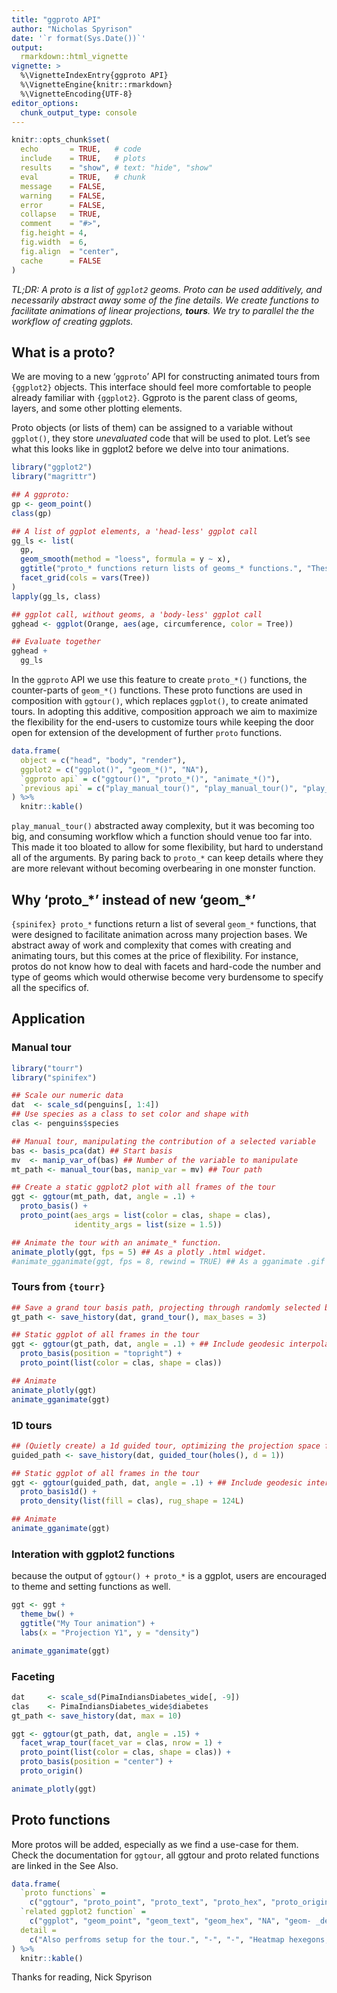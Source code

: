 ```yaml
---
title: "ggproto API"
author: "Nicholas Spyrison"
date: '`r format(Sys.Date())`'
output:
  rmarkdown::html_vignette
vignette: >
  %\VignetteIndexEntry{ggproto API}
  %\VignetteEngine{knitr::rmarkdown}
  %\VignetteEncoding{UTF-8}
editor_options:
  chunk_output_type: console
---
```

<!-- #Example vignette:
https://github.com/njtierney/naniar/blob/master/vignettes/getting-started-w-naniar.Rmd -->
```r
knitr::opts_chunk$set(
  echo       = TRUE,   # code
  include    = TRUE,   # plots
  results    = "show", # text: "hide", "show"
  eval       = TRUE,   # chunk
  message    = FALSE,
  warning    = FALSE,
  error      = FALSE,
  collapse   = TRUE,
  comment    = "#>",
  fig.height = 4,
  fig.width  = 6,
  fig.align  = "center",
  cache      = FALSE
)
```

*TL;DR: A proto is a list of `ggplot2` geoms. Proto can be used additively, and necessarily abstract away some of the fine details. We create functions to facilitate animations of linear projections, **tours**. We try to parallel the the workflow of creating ggplots.*

## What is a proto?

We are moving to a new '`ggproto`' API for constructing animated tours from `{ggplot2}` objects. This interface should feel more comfortable to people already familiar with `{ggplot2}`. Ggproto is the parent class of geoms, layers, and some other plotting elements.

Proto objects (or lists of them) can be assigned to a variable without `ggplot()`, they store _unevaluated_ code that will be used to plot. Let's see what this looks like in ggplot2 before we delve into tour animations.

```r
library("ggplot2")
library("magrittr")

## A ggproto:
gp <- geom_point()
class(gp)

## A list of ggplot elements, a 'head-less' ggplot call
gg_ls <- list(
  gp,
  geom_smooth(method = "loess", formula = y ~ x),
  ggtitle("proto_* functions return lists of geoms_* functions.", "These lists can be stored, extended, and added to ggplot(). \n We use this to include the animation of ggplots."),
  facet_grid(cols = vars(Tree))
)
lapply(gg_ls, class)

## ggplot call, without geoms, a 'body-less' ggplot call
gghead <- ggplot(Orange, aes(age, circumference, color = Tree))

## Evaluate together
gghead +
  gg_ls
```

In the `ggproto` API we use this feature to create `proto_*()` functions, the counter-parts of `geom_*()` functions. These proto functions are used in composition with `ggtour()`, which replaces `ggplot()`, to create animated tours. In adopting this additive, composition approach we aim to maximize the flexibility for the end-users to customize tours while keeping the door open for extension of the development of further `proto` functions.

```r
data.frame(
  object = c("head", "body", "render"),
  ggplot2 = c("ggplot()", "geom_*()", "NA"),
  `ggproto api` = c("ggtour()", "proto_*()", "animate_*()"),
  `previous api` = c("play_manual_tour()", "play_manual_tour()", "play_manual_tour(render_*())")
) %>%
  knitr::kable()
```

`play_manual_tour()` abstracted away complexity, but it was becoming too big, and consuming workflow which a function should venue too far into. This made it too bloated to allow for some flexibility, but hard to understand all of the arguments. By paring back to `proto_*` can keep details where they are more relevant without becoming overbearing in one monster function.

## Why 'proto_\*' instead of new 'geom_\*'

`{spinifex} proto_*` functions return a list of several `geom_*` functions, that were designed to facilitate animation across many projection bases. We abstract away of work and complexity that comes with creating and animating tours, but this comes at the price of flexibility. For instance, protos do not know how to deal with facets and hard-code the number and type of geoms which would otherwise become very burdensome to specify all the specifics of.

## Application

### Manual tour
```r
library("tourr")
library("spinifex")

## Scale our numeric data
dat  <- scale_sd(penguins[, 1:4])
## Use species as a class to set color and shape with
clas <- penguins$species

## Manual tour, manipulating the contribution of a selected variable 
bas <- basis_pca(dat) ## Start basis
mv  <- manip_var_of(bas) ## Number of the variable to manipulate
mt_path <- manual_tour(bas, manip_var = mv) ## Tour path

## Create a static ggplot2 plot with all frames of the tour
ggt <- ggtour(mt_path, dat, angle = .1) +
  proto_basis() +
  proto_point(aes_args = list(color = clas, shape = clas),
              identity_args = list(size = 1.5))
```
```r
## Animate the tour with an animate_* function.
animate_plotly(ggt, fps = 5) ## As a plotly .html widget.
#animate_gganimate(ggt, fps = 8, rewind = TRUE) ## As a gganimate .gif
```

### Tours from `{tourr}`
```r
## Save a grand tour basis path, projecting through randomly selected bases
gt_path <- save_history(dat, grand_tour(), max_bases = 3)

## Static ggplot of all frames in the tour
ggt <- ggtour(gt_path, dat, angle = .1) + ## Include geodesic interpolation angle between the selected bases.
  proto_basis(position = "topright") +
  proto_point(list(color = clas, shape = clas))
```
```r
## Animate
animate_plotly(ggt)
animate_gganimate(ggt)
```

### 1D tours
```r
## (Quietly create) a 1d guided tour, optimizing the projection space for the holes() function
guided_path <- save_history(dat, guided_tour(holes(), d = 1))

## Static ggplot of all frames in the tour
ggt <- ggtour(guided_path, dat, angle = .1) + ## Include geodesic interpolation angle between the selected bases.
  proto_basis1d() +
  proto_density(list(fill = clas), rug_shape = 124L)
```
```r
## Animate
animate_gganimate(ggt)
```

### Interation with ggplot2 functions

because the output of `ggtour() + proto_*` is a ggplot, users are encouraged to theme and setting functions as well.

```r
ggt <- ggt +
  theme_bw() +
  ggtitle("My Tour animation") +
  labs(x = "Projection Y1", y = "density")
```
```r
animate_gganimate(ggt)
```

### Faceting

```r
dat     <- scale_sd(PimaIndiansDiabetes_wide[, -9])
clas    <- PimaIndiansDiabetes_wide$diabetes
gt_path <- save_history(dat, max = 10)

ggt <- ggtour(gt_path, dat, angle = .15) +
  facet_wrap_tour(facet_var = clas, nrow = 1) +
  proto_point(list(color = clas, shape = clas)) +
  proto_basis(position = "center") +
  proto_origin()
```
```r
animate_plotly(ggt)
```


## Proto functions

More protos will be added, especially as we find a use-case for them. Check the documentation for `ggtour`, all ggtour and proto related functions are linked in the See Also.

```r
data.frame(
  `proto functions` =
    c("ggtour", "proto_point", "proto_text", "proto_hex", "proto_origin/1d", "proto_density", "proto_basis/1d", "proto_default/1d", "animate_plotly", "animate_gganimate"),
  `related ggplot2 function` =
    c("ggplot", "geom_point", "geom_text", "geom_hex", "NA", "geom- _density & _rect", "geom- _segment & _text", "several protos", "plotly::ggplotly (with animation)", "gganimate::animate"),
  detail =
    c("Also perfroms setup for the tour.", "-", "-", "Heatmap hexegons, for high observation density", "Line segments for the origin, the space where 0 values project to", "1D density with run hash marks underneath, `position = 'stack'` not working with {plotly}.", ".html widget, row numbers added as tooltip on hover. {plotly} doesn't presicly map all {ggplot2} settings; legends, point size and opacity may vary.", "Direction and magnetude of variables to the projection disp~", "Default protos for 2/1D tours", ".gif animation. {gganimate} consumes native ggplots, aestheics should be consistant."), check.names = F
) %>%
  knitr::kable()
```

Thanks for reading,
Nick Spyrison